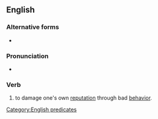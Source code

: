 ==English==

===Alternative forms===
* {{alter|en|blot one's copybook}}

===Pronunciation===
* {{audio|en|en-au-blot one's copy book.ogg|Audio (AU)}}

===Verb===
{{head|en|verb}}

# {{lb|en|idiomatic}} to damage one's own [[reputation]] through bad [[behavior]].

[[Category:English predicates]]